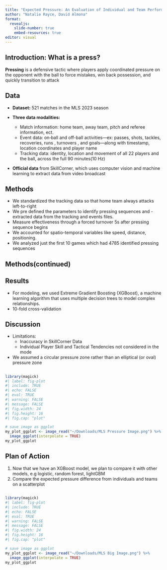 ```yaml
---
title: "Expected Pressure: An Evaluation of Individual and Team Performances in Pressing Situations"
author: "Natalie Rayce, David Almona"
format:
  revealjs:
    slide-number: true
    embed-resources: true
editor: visual
---
```



## Introduction: What is a press?

**Pressing** is a defensive tactic where players apply coordinated pressure on the opponent with the ball to force mistakes, win back possession, and quickly transition to attack




## Data
- **Dataset:** 
521 matches in the MLS 2023 season

- **Three data modalities:**
  - Match information: home team, away team, pitch and referee information, ect. 
  - Event data: on‑ball and off-ball activities—ex: passes, shots, tackles, recoveries, runs , turnovers , and goals—along with timestamp, location coordinates and player name
  - Tracking data: identity, location and movement of all 22 players and the ball, across the full 90 minutes(10 Hz)

- **Official data** from SkillCorner, which uses computer vision and machine learning to extract data from video broadcast



## Methods
- We standardized the tracking data so that home team always attacks left-to-right
- We pre defined the parameters to identify pressing sequences and - extracted data from the tracking and events files.
- Measure effectiveness through a forced turnover 5s after pressing sequence begins
- We accounted for spatio-temporal variables like speed, distance, positioning.
- We analyzed just the first 10 games which had 4785 identified pressing sequences 

## Methods(continued)


## Results
- For modeling, we used Extreme Gradient Boosting (XGBoost), a machine learning algorithm that uses multiple decision trees to model complex relationships.
- 10-fold cross-validation

## Discussion
- Limitations:
  - Inaccuracy in SkillCorner Data
  - Individual Player Skill and Tactical Tendencies not considered in the mode
- We assumed a circular pressure zone rather than an elliptical (or oval) pressure zone

##

```r
library(magick)
#| label: fig-plot
#| include: TRUE
#| echo: FALSE
#| eval: TRUE
#| warning: FALSE
#| message: FALSE
#| fig.width: 24
#| fig.height: 16
#| fig.cap: "plot"

# save image as ggplot
my_plot_ggplot <- image_read("~/Downloads/MLS Pressure Image.png") %>% 
  image_ggplot(interpolate = TRUE)
my_plot_ggplot
```

## Plan of Action
1. Now that we have an XGBoost model, we plan to compare it with other models, e.g logistic, random forest, lightGBM
2. Compare the expected pressure difference from individuals and teams on a scatterplot

## 


```r
library(magick)
#| label: fig-plot
#| include: TRUE
#| echo: FALSE
#| eval: TRUE
#| warning: FALSE
#| message: FALSE
#| fig.width: 24
#| fig.height: 16
#| fig.cap: "plot"

# save image as ggplot
my_plot_ggplot <- image_read("~/Downloads/MLS Big Image.png") %>% 
  image_ggplot(interpolate = TRUE)
my_plot_ggplot
```